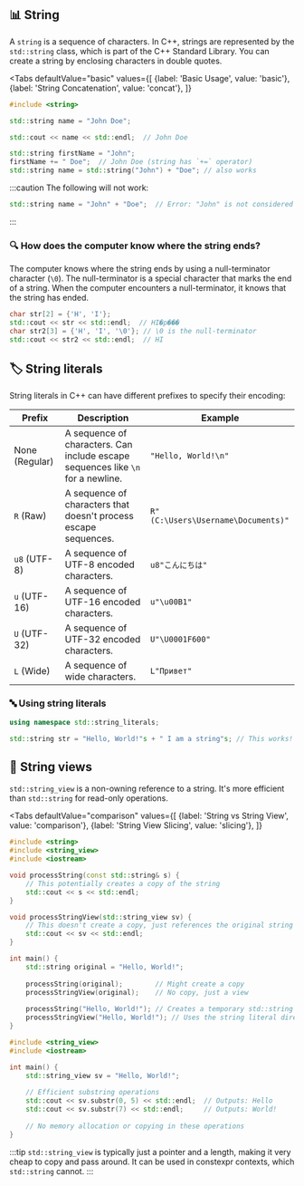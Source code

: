 
## 📊 String

A `string` is a sequence of characters. In C++, strings are represented by the `std::string` class, which is part of the C++ Standard Library. You can create a string by enclosing characters in double quotes.

<Tabs
  defaultValue="basic"
  values={[
    {label: 'Basic Usage', value: 'basic'},
    {label: 'String Concatenation', value: 'concat'},
  ]}
>

<TabItem value="basic">

```cpp
#include <string>

std::string name = "John Doe";

std::cout << name << std::endl;  // John Doe
```

</TabItem>

<TabItem value="concat">

```cpp
std::string firstName = "John";
firstName += " Doe";  // John Doe (string has `+=` operator)
std::string name = std::string("John") + "Doe"; // also works
```

</TabItem>

</Tabs>

:::caution
The following will not work:
```cpp
std::string name = "John" + "Doe";  // Error: "John" is not considered as a string
```
:::

### 🔍 How does the computer know where the string ends?

The computer knows where the string ends by using a null-terminator character (`\0`). The null-terminator is a special character that marks the end of a string. When the computer encounters a null-terminator, it knows that the string has ended.

```cpp
char str[2] = {'H', 'I'};
std::cout << str << std::endl;  // HI�p���
char str2[3] = {'H', 'I', '\0'}; // \0 is the null-terminator
std::cout << str2 << std::endl;  // HI
```

## 🏷️ String literals

String literals in C++ can have different prefixes to specify their encoding:

| Prefix         | Description                                                                     | Example                            |
| -------------- | ------------------------------------------------------------------------------- | ---------------------------------- |
| None (Regular) | A sequence of characters. Can include escape sequences like `\n` for a newline. | `"Hello, World!\n"`                |
| `R` (Raw)      | A sequence of characters that doesn't process escape sequences.                 | `R"(C:\Users\Username\Documents)"` |
| `u8` (UTF-8)   | A sequence of UTF-8 encoded characters.                                         | `u8"こんにちは"`                   |
| `u` (UTF-16)   | A sequence of UTF-16 encoded characters.                                        | `u"\u00B1"`                        |
| `U` (UTF-32)   | A sequence of UTF-32 encoded characters.                                        | `U"\U0001F600"`                    |
| `L` (Wide)     | A sequence of wide characters.                                                  | `L"Привет"`                        |

### 🔤 Using string literals

```cpp
using namespace std::string_literals;

std::string str = "Hello, World!"s + " I am a string"s; // This works! It is a string now.
```

## 👀 String views

`std::string_view` is a non-owning reference to a string. It's more efficient than `std::string` for read-only operations.

<Tabs
  defaultValue="comparison"
  values={[
    {label: 'String vs String View', value: 'comparison'},
    {label: 'String View Slicing', value: 'slicing'},
  ]}
>

<TabItem value="comparison">

```cpp
#include <string>
#include <string_view>
#include <iostream>

void processString(const std::string& s) {
    // This potentially creates a copy of the string
    std::cout << s << std::endl;
}

void processStringView(std::string_view sv) {
    // This doesn't create a copy, just references the original string
    std::cout << sv << std::endl;
}

int main() {
    std::string original = "Hello, World!";
    
    processString(original);        // Might create a copy
    processStringView(original);    // No copy, just a view
    
    processString("Hello, World!"); // Creates a temporary std::string
    processStringView("Hello, World!"); // Uses the string literal directly
}
```

</TabItem>

<TabItem value="slicing">

```cpp
#include <string_view>
#include <iostream>

int main() {
    std::string_view sv = "Hello, World!";
    
    // Efficient substring operations
    std::cout << sv.substr(0, 5) << std::endl;  // Outputs: Hello
    std::cout << sv.substr(7) << std::endl;     // Outputs: World!
    
    // No memory allocation or copying in these operations
}
```

</TabItem>

</Tabs>

:::tip
`std::string_view` is typically just a pointer and a length, making it very cheap to copy and pass around. It can be used in constexpr contexts, which `std::string` cannot.
:::